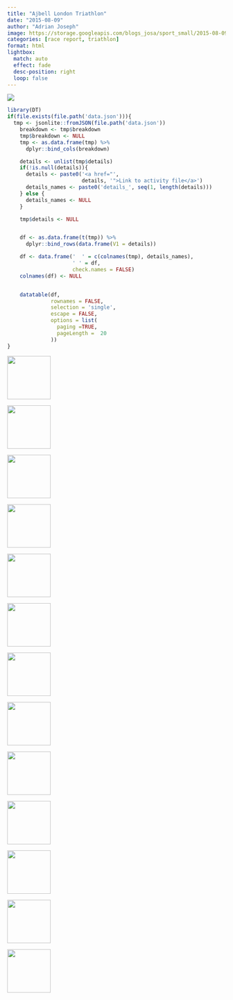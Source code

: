 ```yaml
---
title: "Ajbell London Triathlon"
date: "2015-08-09"
author: "Adrian Joseph"
image: https://storage.googleapis.com/blogs_josa/sport_small/2015-08-09_AJBELL_LONDON_TRIATHLON/img/00.png
categories: [race report, triathlon]
format: html
lightbox:
  match: auto
  effect: fade
  desc-position: right
  loop: false
---
```

![](https://storage.googleapis.com/blogs_josa/sport_small/2015-08-09_AJBELL_LONDON_TRIATHLON/img/00.png)

```r
library(DT)
if(file.exists(file.path('data.json'))){
  tmp <- jsonlite::fromJSON(file.path('data.json'))
    breakdown <- tmp$breakdown
    tmp$breakdown <- NULL
    tmp <- as.data.frame(tmp) %>%
      dplyr::bind_cols(breakdown)

    details <- unlist(tmp$details)
    if(!is.null(details)){
      details <- paste0('<a href="',
                        details, '">Link to activity file</a>')
      details_names <- paste0('details_', seq(1, length(details)))
    } else {
      details_names <- NULL
    }

    tmp$details <- NULL


    df <- as.data.frame(t(tmp)) %>%
      dplyr::bind_rows(data.frame(V1 = details))

    df <- data.frame('  ' = c(colnames(tmp), details_names),
                     ' ' = df,
                     check.names = FALSE)
    colnames(df) <- NULL


    datatable(df,
              rownames = FALSE,
              selection = 'single',
              escape = FALSE,
              options = list(
                paging =TRUE,
                pageLength =  20
              ))
}
```





::: {layout-ncol=4}
![](https://storage.googleapis.com/blogs_josa/sport_small/2015-08-09_AJBELL_LONDON_TRIATHLON/img/00.png){ width="100" group="hi" }

![](https://storage.googleapis.com/blogs_josa/sport_small/2015-08-09_AJBELL_LONDON_TRIATHLON/img/01.png){ width="100" group="hi" }

![](https://storage.googleapis.com/blogs_josa/sport_small/2015-08-09_AJBELL_LONDON_TRIATHLON/img/02.png){ width="100" group="hi" }

![](https://storage.googleapis.com/blogs_josa/sport_small/2015-08-09_AJBELL_LONDON_TRIATHLON/img/02a.png){ width="100" group="hi" }

![](https://storage.googleapis.com/blogs_josa/sport_small/2015-08-09_AJBELL_LONDON_TRIATHLON/img/02b.png){ width="100" group="hi" }

![](https://storage.googleapis.com/blogs_josa/sport_small/2015-08-09_AJBELL_LONDON_TRIATHLON/img/03.jpg){ width="100" group="hi" }

![](https://storage.googleapis.com/blogs_josa/sport_small/2015-08-09_AJBELL_LONDON_TRIATHLON/img/05.jpg){ width="100" group="hi" }

![](https://storage.googleapis.com/blogs_josa/sport_small/2015-08-09_AJBELL_LONDON_TRIATHLON/img/07.jpg){ width="100" group="hi" }

![](https://storage.googleapis.com/blogs_josa/sport_small/2015-08-09_AJBELL_LONDON_TRIATHLON/img/11.jpg){ width="100" group="hi" }

![](https://storage.googleapis.com/blogs_josa/sport_small/2015-08-09_AJBELL_LONDON_TRIATHLON/img/16.jpg){ width="100" group="hi" }

![](https://storage.googleapis.com/blogs_josa/sport_small/2015-08-09_AJBELL_LONDON_TRIATHLON/img/17.jpg){ width="100" group="hi" }

![](https://storage.googleapis.com/blogs_josa/sport_small/2015-08-09_AJBELL_LONDON_TRIATHLON/img/23.jpg){ width="100" group="hi" }

![](https://storage.googleapis.com/blogs_josa/sport_small/2015-08-09_AJBELL_LONDON_TRIATHLON/img/25.jpg){ width="100" group="hi" }


:::
